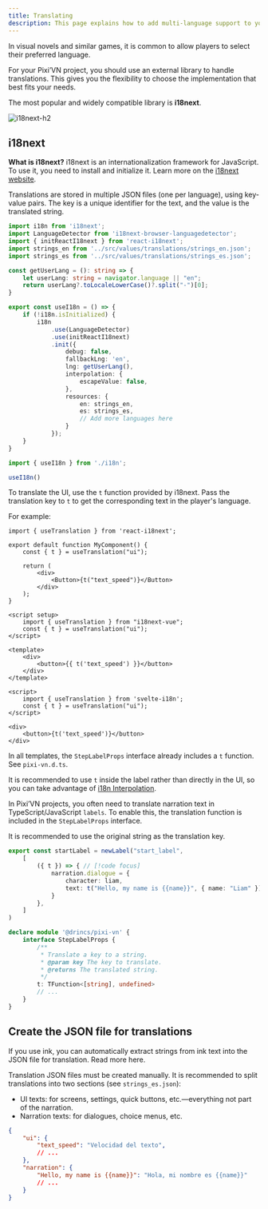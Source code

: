 ```yaml
---
title: Translating
description: This page explains how to add multi-language support to your Pixi’VN game using i18next, including UI and narration translation strategies. How to translate the visual novel?
---
```


In visual novels and similar games, it is common to allow players to select their preferred language.

For your Pixi’VN project, you should use an external library to handle translations. This gives you the flexibility to choose the implementation that best fits your needs.

The most popular and widely compatible library is **i18next**.

![i18next-h2](/i18next.svg)

## i18next

**What is i18next?** i18next is an internationalization framework for JavaScript. To use it, you need to install and initialize it. Learn more on the [i18next website](https://www.i18next.com/).

Translations are stored in multiple JSON files (one per language), using key-value pairs. The key is a unique identifier for the text, and the value is the translated string.

```ts tab="i18n.ts"
import i18n from 'i18next';
import LanguageDetector from 'i18next-browser-languagedetector';
import { initReactI18next } from 'react-i18next';
import strings_en from '../src/values/translations/strings_en.json';
import strings_es from '../src/values/translations/strings_es.json';

const getUserLang = (): string => {
    let userLang: string = navigator.language || "en";
    return userLang?.toLocaleLowerCase()?.split("-")[0];
}

export const useI18n = () => {
    if (!i18n.isInitialized) {
        i18n
            .use(LanguageDetector)
            .use(initReactI18next)
            .init({
                debug: false,
                fallbackLng: 'en',
                lng: getUserLang(),
                interpolation: {
                    escapeValue: false,
                },
                resources: {
                    en: strings_en,
                    es: strings_es,
                    // Add more languages here
                }
            });
    }
}
```

```ts tab="main.ts"
import { useI18n } from './i18n';

useI18n()
```

<Accordions>

<Accordion title="Translate the UI" id="translate-ui">

To translate the UI, use the `t` function provided by i18next. Pass the translation key to `t` to get the corresponding text in the player's language.

For example:

```tsx tab="React"
import { useTranslation } from 'react-i18next';

export default function MyComponent() {
    const { t } = useTranslation("ui");

    return (
        <div>
            <Button>{t("text_speed")}</Button>
        </div>
    );
}
```

```vue tab="Vue"
<script setup>
    import { useTranslation } from "i18next-vue";
    const { t } = useTranslation("ui");
</script>

<template>
    <div>
        <button>{{ t('text_speed') }}</button>
    </div>
</template>
```

```svelte tab="Svelte"
<script>
    import { useTranslation } from 'svelte-i18n';
    const { t } = useTranslation("ui");
</script>

<div>
    <button>{t('text_speed')}</button>
</div>
```

</Accordion>

<Accordion title="Translate the narration" id="Translate the narration (TypeScript/JavaScript)">

<Callout title="Templates" type="info">

In all templates, the `StepLabelProps` interface already includes a `t` function. See `pixi-vn.d.ts`.

</Callout>

<Callout type="info">

It is recommended to use `t` inside the <DynamicLink href="/start/labels">label</DynamicLink> rather than directly in the UI, so you can take advantage of [i18n Interpolation](https://i18next.com/translation-function/interpolation).

</Callout>

In Pixi’VN projects, you often need to translate narration text in TypeScript/JavaScript <DynamicLink href="/start/labels">`labels`</DynamicLink>. To enable this, the translation function is included in the <DynamicLink href="/start/labels#steplabelprops">`StepLabelProps` interface</DynamicLink>.

It is recommended to use the original string as the translation key.

```ts tab="labels/startLabel.ts"
export const startLabel = newLabel("start_label",
    [
        ({ t }) => { // [!code focus]
            narration.dialogue = {
                character: liam,
                text: t("Hello, my name is {{name}}", { name: "Liam" }) // [!code focus]
            }
        },
    ]
)
```

```ts tab="pixi-vn.d.ts"
declare module '@drincs/pixi-vn' {
    interface StepLabelProps {
        /**
         * Translate a key to a string.
         * @param key The key to translate.
         * @returns The translated string.
         */
        t: TFunction<[string], undefined>
        // ...
    }
}
```

</Accordion>

</Accordions>

## Create the JSON file for translations

<Callout title="ink" type="info">

If you use ink, you can automatically extract strings from ink text into the JSON file for translation. Read more <DynamicLink href="/ink/ink-translate">here</DynamicLink>.

</Callout>

Translation JSON files must be created manually. It is recommended to split translations into two sections (see `strings_es.json`):

- <DynamicLink href="/start/interface">UI</DynamicLink> texts: for screens, settings, quick buttons, etc.—everything not part of the narration.
- <DynamicLink href="/start/narration">Narration</DynamicLink> texts: for dialogues, choice menus, etc.

```json tab="locales/strings_es.json"
{
    "ui": {
        "text_speed": "Velocidad del texto",
        // ...
    },
    "narration": {
        "Hello, my name is {{name}}": "Hola, mi nombre es {{name}}"
        // ...
    }
}
```
